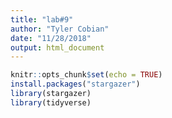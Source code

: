 ```yaml
---
title: "lab#9"
author: "Tyler Cobian"
date: "11/28/2018"
output: html_document
---
```


```r
knitr::opts_chunk$set(echo = TRUE)
install.packages("stargazer")
library(stargazer)
library(tidyverse)

```

